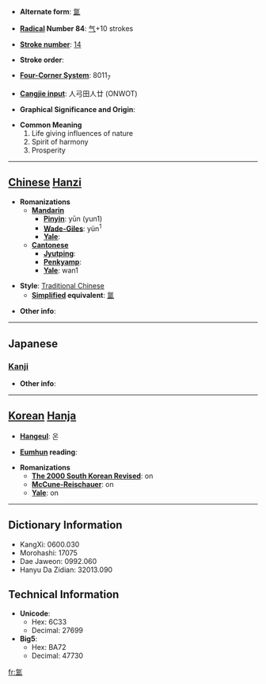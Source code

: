 * '''Alternate form''': [[氲]]

* '''[[Wiktionary:Chinese radical index| Radical]] Number 84''': [[Wiktionary:Chinese radical index 气|气]]+10 strokes

* '''[[Wiktionary:Chinese total strokes index|Stroke number]]''': [[Wiktionary:Chinese total strokes index 14|14]]

* '''Stroke order''': 

* '''[[Wiktionary:Chinese four corner index|Four-Corner System]]''': 8011<sub>7</sub>

* '''[[Wiktionary:Chinese Cangjie index|Cangjie input]]''': 人弓田人廿 (ONWOT)

* '''Graphical Significance and Origin''': 

* '''Common Meaning'''
*#Life giving influences of nature
*# Spirit of harmony
*# Prosperity


----

== [[Chinese]] [[Hanzi]] ==

* '''Romanizations'''
** '''[[Mandarin]]'''
*** '''[[Pinyin]]''': yūn (yun1)
*** '''[[Wade-Giles]]''': yün<sup>1</sup>
*** '''[[Yale]]''': 
** '''[[Cantonese]]'''
*** '''[[Jyutping]]''':
*** '''[[Penkyamp]]''': 
*** '''[[Yale]]''': wan1

* '''Style''': [[Traditional Chinese]] 
** '''[[Simplified Chinese|Simplified]] equivalent''': [[氲]]

* '''Other info''': 

----

==Japanese==
===[[Kanji]]===
{{kanji|on readings=[[うん]] (un)
|kun readings=[[さかん]] (sakan)
}}

* '''Other info''':  

----

== [[Korean]] [[Hanja]] ==

* '''[[Hangeul]]''': 온

* '''[[Eumhun]] reading''': 

* '''Romanizations'''
** '''[[The 2000 South Korean Revised Romanization|The 2000 South Korean Revised]]''': on
** '''[[McCune-Reischauer]]''': on
** '''[[Yale]]''': on

----

== Dictionary Information ==

* KangXi: 0600.030
* Morohashi: 17075
* Dae Jaweon: 0992.060
* Hanyu Da Zidian: 32013.090

== Technical Information ==

* '''Unicode''':
** Hex: 6C33
** Decimal: 27699
* '''Big5''':
** Hex: BA72
** Decimal: 47730

[[fr:氳]]